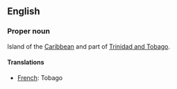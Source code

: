 ==English==

===Proper noun===

Island of the [[Caribbean]] and part of [[Trinidad and Tobago]].

====Translations====

*[[French]]: Tobago